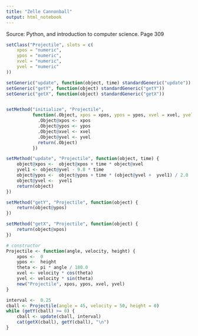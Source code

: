 ```yaml
---
title: "Zelle Cannonball"
output: html_notebook
---
```


Source: Python, and introduction to computer science. Page 309

```r

setClass("Projectile", slots = c(
    xpos = "numeric",
    ypos = "numeric",
    xvel = "numeric",
    yvel = "numeric"
))

setGeneric("update", function(object, time) standardGeneric("update"))
setGeneric("getY", function(object) standardGeneric("getY"))
setGeneric("getX", function(object) standardGeneric("getX"))


setMethod("initialize", "Projectile",
          function(.Object, xpos = xpos, ypos = ypos, xvel = xvel, yvel = yvel){
            .Object@xpos <- xpos
            .Object@ypos <- ypos
            .Object@xvel <- xvel
            .Object@yvel <- yvel
            return(.Object)
          })

setMethod("update", "Projectile", function(object, time) {
    object@xpos <-  object@xpos + time * object@xvel
    yvel1 <- object@yvel - 9.8 * time
    object@ypos <-  object@ypos + time * (object@yvel +  yvel1) / 2.0
    object@yvel <-  yvel1
    return(object)
})

setMethod("getY", "Projectile", function(object) {
    return(object@ypos)
})

setMethod("getX", "Projectile", function(object) {
    return(object@xpos)
})

# constructor
Projectile <- function(angle, velocity, height) {
    xpos <-  0
    ypos <-  height
    theta <- pi * angle / 180.0
    xvel <- velocity * cos(theta)
    yvel <- velocity * sin(theta)
    new("Projectile", xpos, ypos, xvel, yvel)
}
```


```r
interval <-  0.25
cball <- Projectile(angle = 45, velocity = 50, height = 0)
while (getY(cball) >= 0) {
    cball <- update(cball, interval)    
    cat(getX(cball), getY(cball), "\n")
}
```

